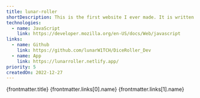 ```yaml
---
title: lunar-roller
shortDescription: This is the first website I ever made. It is written with HTML, CSS and Javascript only. It's sole purpose is to allow user to roll multiple-sided dice.
technologies:
  - name: JavaScript
    link: https://developer.mozilla.org/en-US/docs/Web/javascript
links:
  - name: Github
    link: https://github.com/lunarW1TCH/DiceRoller_Dev
  - name: App
    link: https://lunarroller.netlify.app/
priority: 5
createdOn: 2022-12-27
---
```



<ProjectHeader>
  <slot slot='headerTitle'>{frontmatter.title}</slot>
  <slot slot='linkContent'>
    <Link href={frontmatter.links[0].link}>
      <Github />
      {frontmatter.links[0].name}
    </Link>
    <Link ml='4' href={frontmatter.links[1].link}>
      <AppWindowMac />
      {frontmatter.links[1].name}
    </Link>
  </slot>
</ProjectHeader>

<ProjectDateHeader
  createdOn={frontmatter.createdOn}
  updatedOn={frontmatter.updatedOn}
/>

